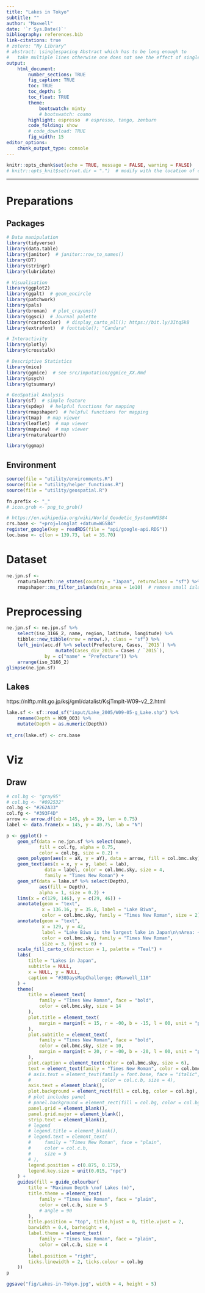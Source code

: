```yaml
---
title: "Lakes in Tokyo"
subtitle: ""
author: "Maxwell"
date: '`r Sys.Date()`'
bibliography: references.bib
link-citations: true
# zotero: "My Library"
# abstract: \singlespacing Abstract which has to be long enough to 
#   take multiple lines otherwise one does not see the effect of single-spacing.
output: 
    html_document:
        number_sections: TRUE
        fig_caption: TRUE
        toc: TRUE
        toc_depth: 5
        toc_float: TRUE
        theme:
            bootswatch: minty
            # bootswatch: cosmo
        highlight: espresso  # espresso, tango, zenburn
        code_folding: show
        # code_download: TRUE
        fig_width: 15
editor_options: 
    chunk_output_type: console
---
```


```r
knitr::opts_chunk$set(echo = TRUE, message = FALSE, warning = FALSE)
# knitr::opts_knit$set(root.dir = ".")  # modify with the location of code
```

***

# Preparations {.tabset .tabset-fade .tabset-pills}
## Packages
```r
# Data manipulation
library(tidyverse)
library(data.table)
library(janitor)  # janitor::row_to_names()
library(DT)
library(stringr)
library(lubridate)

# Visualisation
library(ggplot2)
library(ggalt)  # geom_encircle
library(patchwork)
library(pals)
library(broman)  # plot_crayons()
library(ggsci)  # Journal palette
library(rcartocolor)  # display_carto_all(); https://bit.ly/3Itq5kB
library(extrafont)  # fonttable(); "Candara"

# Interactivity
library(plotly)
library(crosstalk)

# Descriptive Statistics
library(mice)
library(ggmice)  # see src/imputation/ggmice_XX.Rmd
library(psych)
library(gtsummary)

# GeoSpatial Analysis
library(sf)  # simple feature
library(spdep)  # helpful functions for mapping
library(rmapshaper)  # helpful functions for mapping
library(tmap)  # map viewer
library(leaflet)  # map viewer
library(mapview)  # map viewer
library(rnaturalearth)

library(ggmap)
```

## Environment
```r
source(file = "utility/environments.R")
source(file = "utility/helper_functions.R")
source(file = "utility/geospatial.R")

fn.prefix <- "_"
# icon.grob <- png_to_grob()

# https://en.wikipedia.org/wiki/World_Geodetic_System#WGS84
crs.base <- "+proj=longlat +datum=WGS84"
register_google(key = readRDS(file = "api/google-api.RDS"))
loc.base <- c(lon = 139.73, lat = 35.70)
```


# Dataset
```r
ne.jpn.sf <-
    rnaturalearth::ne_states(country = "Japan", returnclass = "sf") %>% 
    rmapshaper::ms_filter_islands(min_area = 1e10)  # remove small islands
```

# Preprocessing
```r
ne.jpn.sf <- ne.jpn.sf %>% 
    select(iso_3166_2, name, region, latitude, longitude) %>% 
    tibble::new_tibble(nrow = nrow(.), class = "sf") %>% 
    left_join(acc.df %>% select(Prefecture, Cases, `2015`) %>% 
                  mutate(Cases_div_2015 = Cases / `2015`), 
              by = c("name" = "Prefecture")) %>% 
    arrange(iso_3166_2)
glimpse(ne.jpn.sf)
```

## Lakes
https://nlftp.mlit.go.jp/ksj/gml/datalist/KsjTmplt-W09-v2_2.html  
```r
lake.sf <- sf::read_sf("input/Lake_2005/W09-05-g_Lake.shp") %>% 
    rename(Depth = W09_003) %>% 
    mutate(Depth = as.numeric(Depth))
    
st_crs(lake.sf) <- crs.base
```


# Viz {.tabset .tabset-fade .tabset-pills}
## Draw
```r
# col.bg <- "gray95"
# col.bg <- "#092532"
col.bg <- "#262A33"
col.fg <- "#393F4D"
arrow <- arrow.df(xb = 145, yb = 39, len = 0.75)
label <- data.frame(x = 145, y = 40.75, lab = "N")

p <- ggplot() + 
    geom_sf(data = ne.jpn.sf %>% select(name), 
            fill = col.fg, alpha = 0.75, 
            color = col.bg, size = 0.2) + 
    geom_polygon(aes(x = aX, y = aY), data = arrow, fill = col.bmc.sky) + 
    geom_text(aes(x = x, y = y, label = lab), 
              data = label, color = col.bmc.sky, size = 4, 
              family = "Times New Roman") + 
    geom_sf(data = lake.sf %>% select(Depth), 
            aes(fill = Depth), 
            alpha = 1, size = 0.2) + 
    lims(x = c(129, 146), y = c(29, 46)) + 
    annotate(geom = "text", 
             x = 136.16, y = 35.8, label = "Lake Biwa", 
             color = col.bmc.sky, family = "Times New Roman", size = 2) + 
    annotate(geom = "text", 
             x = 129, y = 42, 
             label = "Lake Biwa is the largest lake in Japan\n\nArea: ~ 670 km^2\nMaximum depth: ~ 104 m\nThe circumference: ~ 200 km", 
             color = col.bmc.sky, family = "Times New Roman", 
             size = 3, hjust = 0) + 
    scale_fill_carto_c(direction = 1, palette = "Teal") + 
    labs(
        title = "Lakes in Japan", 
        subtitle = NULL, 
        x = NULL, y = NULL, 
        caption = "#30DaysMapChallenge; @Maxwell_110"
    ) + 
    theme(
        title = element_text(
            family = "Times New Roman", face = "bold", 
            color = col.bmc.sky, size = 14
        ), 
        plot.title = element_text(
            margin = margin(t = 15, r = -00, b = -15, l = 00, unit = "pt")
        ), 
        plot.subtitle = element_text(
            family = "Times New Roman", face = "bold", 
            color = col.bmc.sky, size = 10, 
            margin = margin(t = 20, r = -00, b = -20, l = 00, unit = "pt")
        ), 
        plot.caption = element_text(color = col.bmc.sky, size = 6), 
        text = element_text(family = "Times New Roman", color = col.bmc.sky), 
        # axis.text = element_text(family = font.base, face = "italic", 
        #                          color = col.c.b, size = 4), 
        axis.text = element_blank(), 
        plot.background = element_rect(fill = col.bg, color = col.bg), 
        # plot includes panel
        # panel.background = element_rect(fill = col.bg, color = col.bg),
        panel.grid = element_blank(), 
        panel.grid.major = element_blank(), 
        strip.text = element_blank(), 
        # legend
        # legend.title = element_blank(),
        # legend.text = element_text(
        #     family = "Times New Roman", face = "plain", 
        #     color = col.c.b, 
        #     size = 5
        # ), 
        legend.position = c(0.875, 0.175), 
        legend.key.size = unit(0.015, "npc")
    ) + 
    guides(fill = guide_colourbar(
        title = "Maximum Depth \nof Lakes (m)", 
        title.theme = element_text(
            family = "Times New Roman", face = "plain", 
            color = col.c.b, size = 5
            # angle = 90
        ), 
        title.position = "top", title.hjust = 0, title.vjust = 2, 
        barwidth = 0.4, barheight = 4, 
        label.theme = element_text(
            family = "Times New Roman", face = "plain", 
            color = col.c.b, size = 4
        ), 
        label.position = "right", 
        ticks.linewidth = 2, ticks.colour = col.bg
    ))
p

ggsave("fig/Lakes-in-Tokyo.jpg", width = 4, height = 5)
```
